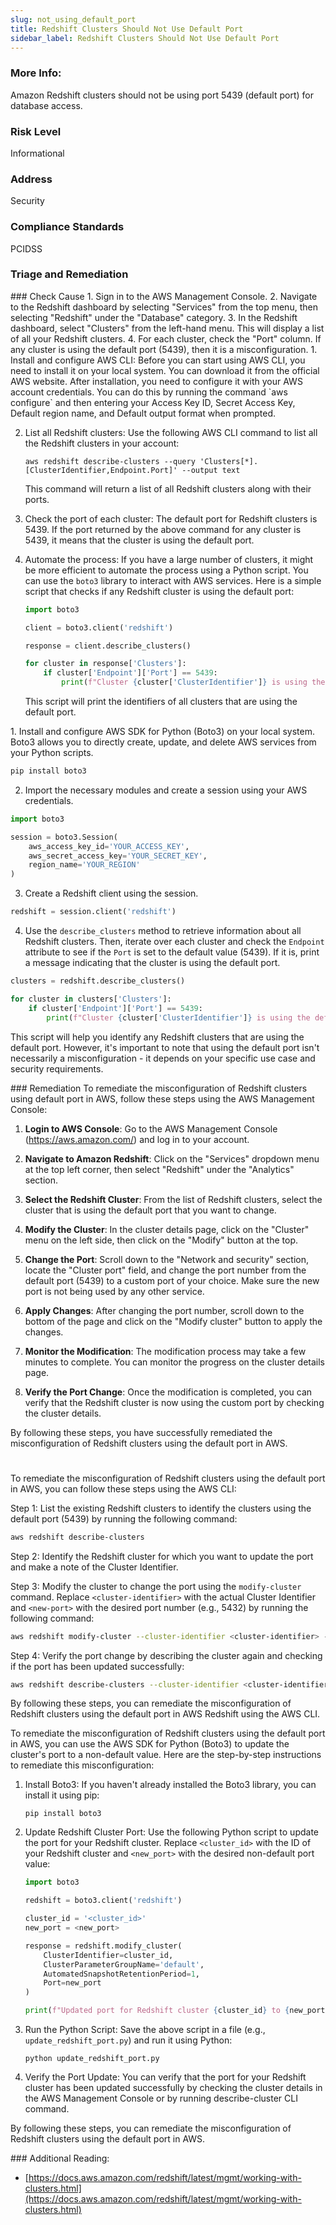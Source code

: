 ```yaml
---
slug: not_using_default_port
title: Redshift Clusters Should Not Use Default Port
sidebar_label: Redshift Clusters Should Not Use Default Port
---
```


### More Info:

Amazon Redshift clusters should not be using port 5439 (default port) for database access.

### Risk Level

Informational

### Address

Security

### Compliance Standards

PCIDSS



### Triage and Remediation
<Tabs>

<Tab title='Cause'>
### Check Cause
<AccordionGroup>
<Accordion title='Using Console' defaultOpen='true'>
1. Sign in to the AWS Management Console.
2. Navigate to the Redshift dashboard by selecting "Services" from the top menu, then selecting "Redshift" under the "Database" category.
3. In the Redshift dashboard, select "Clusters" from the left-hand menu. This will display a list of all your Redshift clusters.
4. For each cluster, check the "Port" column. If any cluster is using the default port (5439), then it is a misconfiguration.
</Accordion>

<Accordion title='Using CLI'>
1. Install and configure AWS CLI: Before you can start using AWS CLI, you need to install it on your local system. You can download it from the official AWS website. After installation, you need to configure it with your AWS account credentials. You can do this by running the command `aws configure` and then entering your Access Key ID, Secret Access Key, Default region name, and Default output format when prompted.

2. List all Redshift clusters: Use the following AWS CLI command to list all the Redshift clusters in your account:

   ```
   aws redshift describe-clusters --query 'Clusters[*].[ClusterIdentifier,Endpoint.Port]' --output text
   ```

   This command will return a list of all Redshift clusters along with their ports. 

3. Check the port of each cluster: The default port for Redshift clusters is 5439. If the port returned by the above command for any cluster is 5439, it means that the cluster is using the default port.

4. Automate the process: If you have a large number of clusters, it might be more efficient to automate the process using a Python script. You can use the `boto3` library to interact with AWS services. Here is a simple script that checks if any Redshift cluster is using the default port:

   ```python
   import boto3

   client = boto3.client('redshift')

   response = client.describe_clusters()

   for cluster in response['Clusters']:
       if cluster['Endpoint']['Port'] == 5439:
           print(f"Cluster {cluster['ClusterIdentifier']} is using the default port")
   ```
   
   This script will print the identifiers of all clusters that are using the default port.
</Accordion>

<Accordion title='Using Python'>
1. Install and configure AWS SDK for Python (Boto3) on your local system. Boto3 allows you to directly create, update, and delete AWS services from your Python scripts.

```python
pip install boto3
```

2. Import the necessary modules and create a session using your AWS credentials.

```python
import boto3

session = boto3.Session(
    aws_access_key_id='YOUR_ACCESS_KEY',
    aws_secret_access_key='YOUR_SECRET_KEY',
    region_name='YOUR_REGION'
)
```

3. Create a Redshift client using the session.

```python
redshift = session.client('redshift')
```

4. Use the `describe_clusters` method to retrieve information about all Redshift clusters. Then, iterate over each cluster and check the `Endpoint` attribute to see if the `Port` is set to the default value (5439). If it is, print a message indicating that the cluster is using the default port.

```python
clusters = redshift.describe_clusters()

for cluster in clusters['Clusters']:
    if cluster['Endpoint']['Port'] == 5439:
        print(f"Cluster {cluster['ClusterIdentifier']} is using the default port.")
```

This script will help you identify any Redshift clusters that are using the default port. However, it's important to note that using the default port isn't necessarily a misconfiguration - it depends on your specific use case and security requirements.
</Accordion>

</AccordionGroup>
</Tab>

<Tab title='Remediation'>
### Remediation

<AccordionGroup>
<Accordion title='Using Console' defaultOpen='true'>
To remediate the misconfiguration of Redshift clusters using default port in AWS, follow these steps using the AWS Management Console:

1. **Login to AWS Console**: Go to the AWS Management Console (https://aws.amazon.com/) and log in to your account.

2. **Navigate to Amazon Redshift**: Click on the "Services" dropdown menu at the top left corner, then select "Redshift" under the "Analytics" section.

3. **Select the Redshift Cluster**: From the list of Redshift clusters, select the cluster that is using the default port that you want to change.

4. **Modify the Cluster**: In the cluster details page, click on the "Cluster" menu on the left side, then click on the "Modify" button at the top.

5. **Change the Port**: Scroll down to the "Network and security" section, locate the "Cluster port" field, and change the port number from the default port (5439) to a custom port of your choice. Make sure the new port is not being used by any other service.

6. **Apply Changes**: After changing the port number, scroll down to the bottom of the page and click on the "Modify cluster" button to apply the changes.

7. **Monitor the Modification**: The modification process may take a few minutes to complete. You can monitor the progress on the cluster details page.

8. **Verify the Port Change**: Once the modification is completed, you can verify that the Redshift cluster is now using the custom port by checking the cluster details.

By following these steps, you have successfully remediated the misconfiguration of Redshift clusters using the default port in AWS.

#
</Accordion>

<Accordion title='Using CLI'>
To remediate the misconfiguration of Redshift clusters using the default port in AWS, you can follow these steps using the AWS CLI:

Step 1: List the existing Redshift clusters to identify the clusters using the default port (5439) by running the following command:

```bash
aws redshift describe-clusters
```

Step 2: Identify the Redshift cluster for which you want to update the port and make a note of the Cluster Identifier.

Step 3: Modify the cluster to change the port using the `modify-cluster` command. Replace `<cluster-identifier>` with the actual Cluster Identifier and `<new-port>` with the desired port number (e.g., 5432) by running the following command:

```bash
aws redshift modify-cluster --cluster-identifier <cluster-identifier> --port <new-port>
```

Step 4: Verify the port change by describing the cluster again and checking if the port has been updated successfully:

```bash
aws redshift describe-clusters --cluster-identifier <cluster-identifier>
```

By following these steps, you can remediate the misconfiguration of Redshift clusters using the default port in AWS Redshift using the AWS CLI.
</Accordion>

<Accordion title='Using Python'>
To remediate the misconfiguration of Redshift clusters using the default port in AWS, you can use the AWS SDK for Python (Boto3) to update the cluster's port to a non-default value. Here are the step-by-step instructions to remediate this misconfiguration:

1. Install Boto3:
   If you haven't already installed the Boto3 library, you can install it using pip:
   ```
   pip install boto3
   ```

2. Update Redshift Cluster Port:
   Use the following Python script to update the port for your Redshift cluster. Replace `<cluster_id>` with the ID of your Redshift cluster and `<new_port>` with the desired non-default port value:

   ```python
   import boto3

   redshift = boto3.client('redshift')

   cluster_id = '<cluster_id>'
   new_port = <new_port>

   response = redshift.modify_cluster(
       ClusterIdentifier=cluster_id,
       ClusterParameterGroupName='default',
       AutomatedSnapshotRetentionPeriod=1,
       Port=new_port
   )

   print(f"Updated port for Redshift cluster {cluster_id} to {new_port}")
   ```

3. Run the Python Script:
   Save the above script in a file (e.g., `update_redshift_port.py`) and run it using Python:
   ```
   python update_redshift_port.py
   ```

4. Verify the Port Update:
   You can verify that the port for your Redshift cluster has been updated successfully by checking the cluster details in the AWS Management Console or by running describe-cluster CLI command.

By following these steps, you can remediate the misconfiguration of Redshift clusters using the default port in AWS.
</Accordion>

</AccordionGroup>
</Tab>
</Tabs>
### Additional Reading:

- [https://docs.aws.amazon.com/redshift/latest/mgmt/working-with-clusters.html](https://docs.aws.amazon.com/redshift/latest/mgmt/working-with-clusters.html) 

